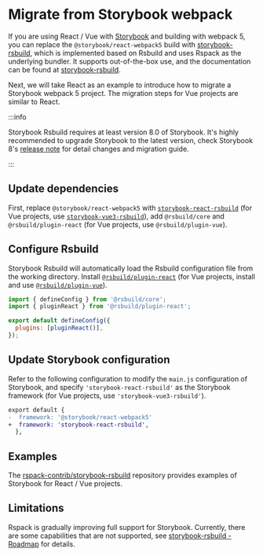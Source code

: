 
# Migrate from Storybook webpack

If you are using React / Vue with [Storybook](https://storybook.js.org/) and building with webpack 5, you can replace the `@storybook/react-webpack5` build with [storybook-rsbuild](https://github.com/rspack-contrib/storybook-rsbuild), which is implemented based on Rsbuild and uses Rspack as the underlying bundler. It supports out-of-the-box use, and the documentation can be found at [storybook-rsbuild](https://github.com/rspack-contrib/storybook-rsbuild).

Next, we will take React as an example to introduce how to migrate a Storybook webpack 5 project. The migration steps for Vue projects are similar to React.

:::info

Storybook Rsbuild requires at least version 8.0 of Storybook. It's highly recommended to upgrade Storybook to the latest version, check Storybook 8's [release note](https://storybook.js.org/blog/storybook-8/) for detail changes and migration guide.

:::

## Update dependencies

First, replace `@storybook/react-webpack5` with [`storybook-react-rsbuild`](https://www.npmjs.com/package/storybook-react-rsbuild) (for Vue projects, use [`storybook-vue3-rsbuild`](https://www.npmjs.com/package/storybook-vue3-rsbuild)), add `@rsbuild/core` and `@rsbuild/plugin-react` (for Vue projects, use `@rsbuild/plugin-vue`).

<PackageManagerTabs command="install storybook-react-rsbuild @rsbuild/core @rsbuild/plugin-react -D" />

## Configure Rsbuild

Storybook Rsbuild will automatically load the Rsbuild configuration file from the working directory. Install [`@rsbuild/plugin-react`](https://rsbuild.dev/guide/framework/react) (for Vue projects, install and use [`@rsbuild/plugin-vue`](https://rsbuild.dev/guide/framework/vue#vue-3)).

```js
import { defineConfig } from '@rsbuild/core';
import { pluginReact } from '@rsbuild/plugin-react';

export default defineConfig({
  plugins: [pluginReact()],
});
```

## Update Storybook configuration

Refer to the following configuration to modify the `main.js` configuration of Storybook, and specify `'storybook-react-rsbuild'` as the Storybook framework (for Vue projects, use `'storybook-vue3-rsbuild'`).

```diff title=.storybook/main.js
export default {
-  framework: '@storybook/react-webpack5'
+  framework: 'storybook-react-rsbuild',
  },
```

## Examples

The [rspack-contrib/storybook-rsbuild](https://github.com/rspack-contrib/storybook-rsbuild/tree/main/sandboxes) repository provides examples of Storybook for React / Vue projects.

## Limitations

Rspack is gradually improving full support for Storybook. Currently, there are some capabilities that are not supported, see [storybook-rsbuild - Roadmap](https://github.com/rspack-contrib/storybook-rsbuild#roadmap) for details.
